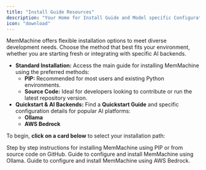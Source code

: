 ```yaml
---
title: "Install Guide Resources"
description: "Your Home for Install Guide and Model specific Configuration Instructions"
icon: "download"
---
```


MemMachine offers flexible installation options to meet diverse development needs. Choose the method that best fits your environment, whether you are starting fresh or integrating with specific AI backends.

- **Standard Installation:** Access the main guide for installing MemMachine using the preferred methods:
  - **PIP:** Recommended for most users and existing Python environments.
  - **Source Code:** Ideal for developers looking to contribute or run the latest repository version.
- **Quickstart & AI Backends:** Find a **Quickstart Guide** and specific configuration details for popular AI platforms:
  - **Ollama**
  - **AWS Bedrock**

To begin, **click on a card below** to select your installation path:

<Columns cols={3}>
<Card title="Using PIP or Source Code" icon="bookmark" href="/install_guide/install_guide">
  Step by step instructions for installing MemMachine using PIP or from source code on GitHub.
</Card>
<Card title="Using Ollama Models" icon="paw" href="/install_guide/ollama">
  Guide to configure and install MemMachine using Ollama.
</Card>
<Card title="Using AWS Bedrock" icon="aws" href="/install_guide/aws_bedrock">
  Guide to configure and install MemMachine using AWS Bedrock.
</Card>
</Columns>
